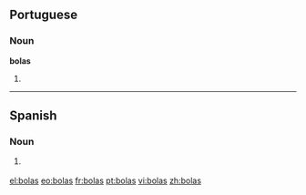 ==Portuguese==

===Noun===
'''bolas''' {{f}}

# {{pt-noun form of|[[bola]]|onlyf|pl}}

----

==Spanish==

===Noun===
{{infl|es|noun form|g=f|g2=p}}

#{{vulgar|lang=es}} {{plural of|[[bola]]|lang=Spanish|nocat=1}}

[[el:bolas]]
[[eo:bolas]]
[[fr:bolas]]
[[pt:bolas]]
[[vi:bolas]]
[[zh:bolas]]